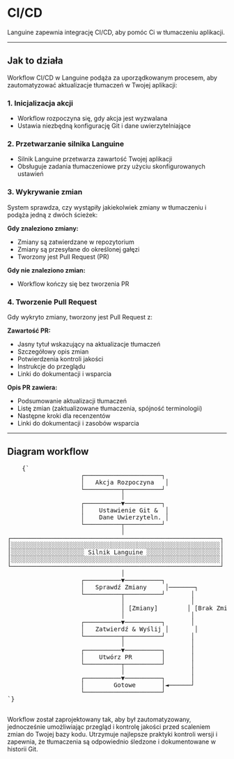 # CI/CD

Languine zapewnia integrację CI/CD, aby pomóc Ci w tłumaczeniu aplikacji.

---

## Jak to działa

Workflow CI/CD w Languine podąża za uporządkowanym procesem, aby zautomatyzować aktualizacje tłumaczeń w Twojej aplikacji:

### 1. Inicjalizacja akcji
- Workflow rozpoczyna się, gdy akcja jest wyzwalana
- Ustawia niezbędną konfigurację Git i dane uwierzytelniające

### 2. Przetwarzanie silnika Languine
- Silnik Languine przetwarza zawartość Twojej aplikacji
- Obsługuje zadania tłumaczeniowe przy użyciu skonfigurowanych ustawień

### 3. Wykrywanie zmian
System sprawdza, czy wystąpiły jakiekolwiek zmiany w tłumaczeniu i podąża jedną z dwóch ścieżek:

**Gdy znaleziono zmiany:**
- Zmiany są zatwierdzane w repozytorium
- Zmiany są przesyłane do określonej gałęzi
- Tworzony jest Pull Request (PR)

**Gdy nie znaleziono zmian:**
- Workflow kończy się bez tworzenia PR

### 4. Tworzenie Pull Request
Gdy wykryto zmiany, tworzony jest Pull Request z:

**Zawartość PR:**
- Jasny tytuł wskazujący na aktualizacje tłumaczeń
- Szczegółowy opis zmian
- Potwierdzenia kontroli jakości
- Instrukcje do przeglądu
- Linki do dokumentacji i wsparcia

**Opis PR zawiera:**
- Podsumowanie aktualizacji tłumaczeń
- Listę zmian (zaktualizowane tłumaczenia, spójność terminologii)
- Następne kroki dla recenzentów
- Linki do dokumentacji i zasobów wsparcia

---

## Diagram workflow

<div className="flex flex-col items-center justify-center p-4 h-[400px] sm:h-[500px] md:h-[650px]">
  <pre
    className="p-4 text-sm leading-5 mb-4 scale-[0.5] sm:scale-[0.65] md:scale-90 transform-gpu"
    style={{
      fontFamily: "monospace",
      whiteSpace: "pre",
      textAlign: "left",
    }}
  >
    {`
                    ┌─────────────────────┐
                    │   Akcja Rozpoczyna   │
                    └──────────┬──────────┘
                               │
                    ┌──────────▼──────────┐
                    │    Ustawienie Git &  │
                    │    Dane Uwierzyteln. │
                    └──────────┬──────────┘
                               │
┌─────────────────────────────────────────────────────────┐
│░░░░░░░░░░░░░░░░░░░░░░░░░░░░░░░░░░░░░░░░░░░░░░░░░░░░░░░░░│
│░░░░░░░░░░░░░░░░░░░░ Silnik Languine ░░░░░░░░░░░░░░░░░░░░│
│░░░░░░░░░░░░░░░░░░░░░░░░░░░░░░░░░░░░░░░░░░░░░░░░░░░░░░░░░│
└─────────────────────────────────────────────────────────┘
                               │
                    ┌──────────▼──────────┐
                    │   Sprawdź Zmiany     │───────┐
                    └──────────┬──────────┘       │
                               │                  │
                               │ [Zmiany]        │ [Brak Zmian]
                               │                  │
                    ┌──────────▼──────────┐       │
                    │   Zatwierdź & Wyślij │       │
                    └──────────┬──────────┘       │
                               │                  │
                    ┌──────────▼──────────┐       │
                    │    Utwórz PR        │       │
                    └──────────┬──────────┘       │
                               │                  │
                    ┌──────────▼──────────┐       │
                    │        Gotowe       │◄──────┘
                    └─────────────────────┘
`}
  </pre>
</div>

Workflow został zaprojektowany tak, aby był zautomatyzowany, jednocześnie umożliwiając przegląd i kontrolę jakości przed scaleniem zmian do Twojej bazy kodu. Utrzymuje najlepsze praktyki kontroli wersji i zapewnia, że tłumaczenia są odpowiednio śledzone i dokumentowane w historii Git.
